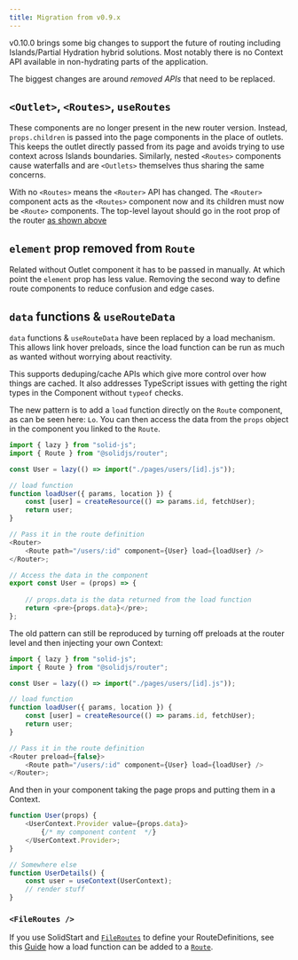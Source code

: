```yaml
---
title: Migration from v0.9.x
---
```


v0.10.0 brings some big changes to support the future of routing including Islands/Partial Hydration hybrid solutions.
Most notably there is no Context API available in non-hydrating parts of the application.

The biggest changes are around _removed APIs_ that need to be replaced.

## `<Outlet>`, `<Routes>`, `useRoutes`

These components are no longer present in the new router version. Instead, `props.children` is passed into the page components in the place of outlets.
This keeps the outlet directly passed from its page and avoids trying to use context across Islands boundaries.
Similarly, nested `<Routes>` components cause waterfalls and are `<Outlets>` themselves thus sharing the same concerns.

With no `<Routes>` means the `<Router>` API has changed.
The `<Router>` component acts as the `<Routes>` component now and its children must now be `<Route>` components.
The top-level layout should go in the root prop of the router [as shown above](#configure-your-routes)

## `element` prop removed from `Route`

Related without Outlet component it has to be passed in manually.
At which point the `element` prop has less value.
Removing the second way to define route components to reduce confusion and edge cases.

## `data` functions & `useRouteData`

`data` functions & `useRouteData` have been replaced by a load mechanism.
This allows link hover preloads, since the load function can be run as much as wanted without worrying about reactivity.

This supports deduping/cache APIs which give more control over how things are cached.
It also addresses TypeScript issues with getting the right types in the Component without `typeof` checks.

The new pattern is to add a `load` function directly on the `Route` component, as can be seen here: `Lo`.
You can then access the data from the `props` object in the component you linked to the `Route`.

```js
import { lazy } from "solid-js";
import { Route } from "@solidjs/router";

const User = lazy(() => import("./pages/users/[id].js"));

// load function
function loadUser({ params, location }) {
	const [user] = createResource(() => params.id, fetchUser);
	return user;
}

// Pass it in the route definition
<Router>
	<Route path="/users/:id" component={User} load={loadUser} />
</Router>;

// Access the data in the component
export const User = (props) => {
	
	// props.data is the data returned from the load function
	return <pre>{props.data}</pre>;
};

```

The old pattern can still be reproduced by turning off preloads at the router level and then injecting your own Context:

```js
import { lazy } from "solid-js";
import { Route } from "@solidjs/router";

const User = lazy(() => import("./pages/users/[id].js"));

// load function
function loadUser({ params, location }) {
	const [user] = createResource(() => params.id, fetchUser);
	return user;
}

// Pass it in the route definition
<Router preload={false}>
	<Route path="/users/:id" component={User} load={loadUser} />
</Router>;
```

And then in your component taking the page props and putting them in a Context.

```js
function User(props) {
	<UserContext.Provider value={props.data}>
		{/* my component content  */}
	</UserContext.Provider>;
}

// Somewhere else
function UserDetails() {
	const user = useContext(UserContext);
	// render stuff
}
```

### `<FileRoutes />`

If you use SolidStart and [`FileRoutes`](/solid-start/reference/file-routes) to define your RouteDefinitions, see this [Guide](/solid-start/building-your-application/routing#additional-route-config) how a load function can be added to a [`Route`](/solid-router/reference/components/route).
